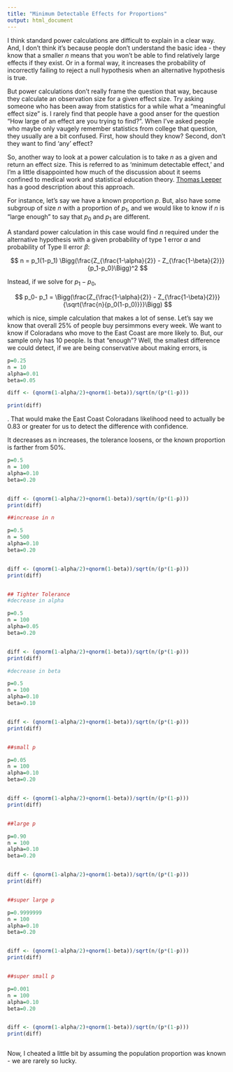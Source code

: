 ---
title: "Minimum Detectable Effects for Proportions"
output: html_document
---

I think standard power calculations are difficult to explain in a clear way. And, I don't think it's because people don't understand the basic idea - they know that a smaller $n$ means that you won't be able to find relatively large effects if they exist. Or in a formal way, it increases the probability of incorrectly failing to reject a null hypothesis when an alternative hypothesis is true. 

But power calculations don't really frame the question that way, because they calculate an observation size for a given effect size. Try asking someone who has been away from statistics for a while what a "meaningful effect size" is. I rarely find that people have a good anser for the question "How large of an effect are you trying to find?". When I've asked people who maybe only vaugely remember statistics from college that question, they usually are a bit confused. First, how should they know? Second, don't they want to find 'any' effect?

So, another way to look at a power calculation is to take $n$ as a given and return an effect size. This is referred to as 'minimum detectable effect,' and I'm a little disappointed how much of the discussion about it seems confined to medical work and statistical education theory. [Thomas Leeper](http://thomasleeper.com/Rcourse/Tutorials/power.html) has a good description about this approach. 

For instance, let's say we have a known proportion $p$. But, also have some subgroup of size $n$ with a proportion of $p_1$, and we would like to know if $n$ is "large enough" to say that $p_0$ and $p_1$ are different.    

A standard power calculation in this case would find $n$ required under the alternative hypothesis with a given probability of type 1 error $\alpha$ and probability of Type II error $\beta$:

$$ n = p_1(1-p_1) \Bigg(\frac{Z_{\frac{1-\alpha}{2}} - Z_{\frac{1-\beta}{2}}}{p_1-p_0}\Bigg)^2  $$

Instead, if we solve for $p_1-p_0$,

$$ p_0- p_1  = \Bigg(\frac{Z_{\frac{1-\alpha}{2}} - Z_{\frac{1-\beta}{2}}}{\sqrt{\frac{n}{p_0(1-p_0)}}}\Bigg)  $$

which is nice, simple calculation that makes a lot of sense. Let's say we know that overall 25% of people buy persimmons every week. We want to know if Coloradans who move to the East Coast are more likely to. But, our sample only has 10 people. Is that "enough"? Well, the smallest difference we could detect, if we are being conservative about making errors, is 


```{r}

p=0.25
n = 10
alpha=0.01
beta=0.05

diff <- (qnorm(1-alpha/2)+qnorm(1-beta))/sqrt(n/(p*(1-p)))

print(diff)

```

.
That would make the East Coast Coloradans likelihood need to actually be 0.83 or greater for us to detect the difference with confidence.

It decreases as n increases, the tolerance loosens, or the known proportion is farther from 50%.

```{r}

p=0.5
n = 100
alpha=0.10
beta=0.20


diff <- (qnorm(1-alpha/2)+qnorm(1-beta))/sqrt(n/(p*(1-p)))
print(diff)

##increase in n

p=0.5
n = 500
alpha=0.10
beta=0.20


diff <- (qnorm(1-alpha/2)+qnorm(1-beta))/sqrt(n/(p*(1-p)))
print(diff)


## Tighter Tolerance
#decrease in alpha

p=0.5
n = 100
alpha=0.05
beta=0.20


diff <- (qnorm(1-alpha/2)+qnorm(1-beta))/sqrt(n/(p*(1-p)))
print(diff)

#decrease in beta

p=0.5
n = 100
alpha=0.10
beta=0.10


diff <- (qnorm(1-alpha/2)+qnorm(1-beta))/sqrt(n/(p*(1-p)))
print(diff)


##small p

p=0.05
n = 100
alpha=0.10
beta=0.20


diff <- (qnorm(1-alpha/2)+qnorm(1-beta))/sqrt(n/(p*(1-p)))
print(diff)


##large p

p=0.90
n = 100
alpha=0.10
beta=0.20


diff <- (qnorm(1-alpha/2)+qnorm(1-beta))/sqrt(n/(p*(1-p)))
print(diff)


##super large p

p=0.9999999
n = 100
alpha=0.10
beta=0.20


diff <- (qnorm(1-alpha/2)+qnorm(1-beta))/sqrt(n/(p*(1-p)))
print(diff)


##super small p

p=0.001
n = 100
alpha=0.10
beta=0.20


diff <- (qnorm(1-alpha/2)+qnorm(1-beta))/sqrt(n/(p*(1-p)))
print(diff)



```

Now, I cheated a little bit by assuming the population proportion was known - we are rarely so lucky.